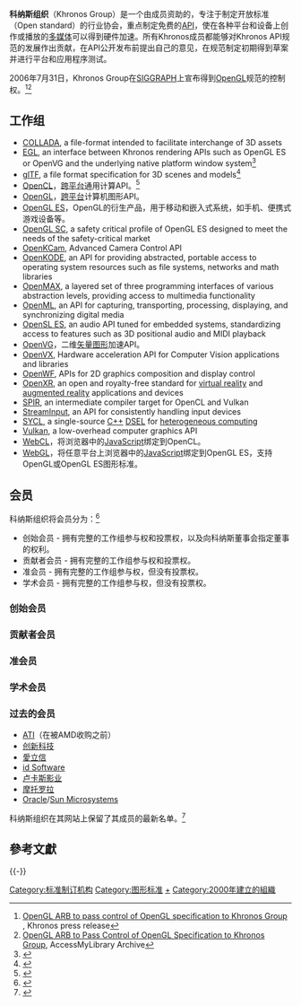 {{noteTA
|G1=IT
}}
{{Infobox Organization
|name           = 科纳斯组织<ref>[http://cn.khronos.org/news/press/khronos-group-china-2012 科纳斯组织（Khronos Group）注重中国在国际主要技术标准方面的融入]</ref>
|image          = Khronos Group logo.svg
|image_border   = 
|size           = 
|caption        = 
|map            = 
|msize          = 
|mcaption       = 
|abbreviation   = 
|motto          = Open Standards for Media Authoring and Acceleration
|formation      = {{start date and age|2000}}
|extinction     = 
|type           = [[聯盟|聯盟]]
|status         = 
|purpose        = Creating open standard APIs to enable the authoring and playback of rich media on a wide variety of platforms and devices.
|headquarters   = 美国，[[俄勒冈州|俄勒冈州]][[比佛頓市_(俄勒岡州)|比佛頓市]]
|location       = 15500 SW Jay Street #45043, Beaverton, Oregon 97006 USA
|coords         = {{coord|45.508407|-122.834305}}
|region_served  = 全球
|membership     = 
|language       = 
|leader_title   = 主席
|leader_name    = {{le|尼尔·特里维特|Neil Trevett}}
|main_organ     = 
|parent_organization = 
|affiliations   = 
|num_staff      = 
|num_volunteers = 
|budget         = 
|key_people     = 
|website        = [https://www.khronos.org/ Khronos Group]
|remarks        =
}}
'''科纳斯组织'''（Khronos Group）是一个由成员资助的，专注于制定开放标准（Open standard）的行业协会，重点制定免费的[[API|API]]，使在各种平台和设备上创作或播放的[[多媒体|多媒体]]可以得到硬件加速。所有Khronos成员都能够对Khronos API规范的发展作出贡献，在API公开发布前提出自己的意见，在规范制定初期得到草案并进行平台和应用程序测试。

2006年7月31日，Khronos Group在[[SIGGRAPH|SIGGRAPH]]上宣布得到[[OpenGL|OpenGL]]规范的控制权。<ref>[https://www.khronos.org/news/press/releases/opengl_arb_to_pass_control_of_opengl_specification_to_khronos_group/ OpenGL ARB to pass control of OpenGL specification to Khronos Group] {{webarchive|url=https://web.archive.org/web/20141203221702/https://www.khronos.org/news/press/releases/opengl_arb_to_pass_control_of_opengl_specification_to_khronos_group/ |date=2014-12-03 }}, Khronos press release</ref><ref>[http://www.accessmylibrary.com/coms2/summary_0286-16157838_ITM OpenGL ARB to Pass Control of OpenGL Specification to Khronos Group], AccessMyLibrary Archive</ref>

== 工作组 ==
*[[COLLADA|COLLADA]], a file-format intended to facilitate interchange of 3D assets
*[[EGL_(API)|EGL]], an interface between Khronos rendering APIs such as OpenGL ES or OpenVG and the underlying native platform window system<ref>{{cite web|url=https://www.khronos.org/egl/|title=EGL Overview|publisher=Khronos website|date=October 15, 2009}}</ref>
* [[glTF|glTF]], a file format specification for 3D scenes and models<ref>{{cite web|url=https://www.khronos.org/gltf|title=glTF|publisher=Khronos website|date=September 2, 2016}}</ref>
*[[OpenCL|OpenCL]]，[[跨平台|跨平台]]通用计算API。<ref>{{cite web|url=https://www.khronos.org/news/press/releases/khronos_launches_heterogeneous_computing_initiative/|title=Khronos launches heterogeneous computing initiative|publisher=Khronos press release|date=June 16, 2008}}</ref>
*[[OpenGL|OpenGL]]，[[跨平台|跨平台]]计算机图形API。
*[[OpenGL_ES|OpenGL ES]]，OpenGL的衍生产品，用于移动和嵌入式系统，如手机、便携式游戏设备等。
*[[OpenGL_SC|OpenGL SC]], a safety critical profile of OpenGL ES designed to meet the needs of the safety-critical market
*[[OpenKCam|OpenKCam]], Advanced Camera Control API
*[[OpenKODE|OpenKODE]], an API for providing abstracted, portable access to operating system resources such as file systems, networks and math libraries
*[[OpenMAX|OpenMAX]], a layered set of three programming interfaces of various abstraction levels, providing access to multimedia functionality
*[[OpenML|OpenML]], an API for capturing, transporting, processing, displaying, and synchronizing digital media
*[[OpenSL_ES|OpenSL ES]], an audio API tuned for embedded systems, standardizing access to features such as 3D positional audio and MIDI playback
*[[OpenVG|OpenVG]]，二维[[矢量图形|矢量图形]]加速API。
*[[OpenVX|OpenVX]], Hardware acceleration API for Computer Vision applications and libraries
*[[OpenWF|OpenWF]], APIs for 2D graphics composition and display control
*[[OpenXR|OpenXR]], an open and royalty-free standard for [[virtual_reality|virtual reality]] and [[augmented_reality|augmented reality]] applications and devices
*[[Standard_Portable_Intermediate_Representation|SPIR]], an intermediate compiler target for OpenCL and Vulkan
*[[StreamInput|StreamInput]], an API for consistently handling input devices
*[[SYCL|SYCL]], a single-source [[C++|C++]] [[DSEL|DSEL]] for [[heterogeneous_computing|heterogeneous computing]]
*[[Vulkan_(API)|Vulkan]], a low-overhead computer graphics API
*[[WebCL|WebCL]]，将浏览器中的[[JavaScript|JavaScript]]绑定到OpenCL。
*[[WebGL|WebGL]]，将任意平台上浏览器中的[[JavaScript|JavaScript]]绑定到OpenGL ES，支持OpenGL或OpenGL ES图形标准。

== 会员 ==
科纳斯组织将会员分为：<ref>{{cite web |url=https://www.khronos.org/members/list |title=Khronos Members |work=khronos.org}}</ref>
*创始会员 - 拥有完整的工作组参与权和投票权，以及向科纳斯董事会指定董事的权利。
*贡献者会员 - 拥有完整的工作组参与权和投票权。
*准会员 - 拥有完整的工作组参与权，但没有投票权。
*学术会员 - 拥有完整的工作组参与权，但没有投票权。

===创始会员===
{{columns
|col1=
* [[超威半导体|AMD]]
* [[蘋果公司|蘋果公司]]
* [[安謀控股|安謀控股]]（ARM）
* [[Epic_Games|Epic Games]]
* [[Google|Google]]
|col2=
* [[华为|华为]]
* [[Imagination_Technologies|Imagination Technologies]]
* [[英特尔|英特尔]]
* [[诺基亚|诺基亚]]
* [[英伟达|英伟达]]
|col3=
* [[高通|高通]]
* [[三星電子|三星電子]]
* [[索尼互動娛樂|索尼互動娛樂]]
* [[威尔乌|威尔乌]]（Valve）
* [[芯原微电子|芯原微电子]]}}

===贡献者会员===
{{columns
|col1=
* [[Adobe_Systems|Adobe]]
* [[亞馬遜公司|亞馬遜公司]]
* [[暴雪娛樂|暴雪娛樂]]
* {{le|Codeplay}}
* [[IBM|IBM]]
* [[LG電子|LG電子]]
* [[Matrox|Matrox]]
|col2=
* [[微软|微软]]
* [[Mozilla基金會|Mozilla]]
* [[任天堂|任天堂]]<ref>{{cite web |url=http://www.gamasutra.com/view/news/254327/Nintendo_quietly_joins_graphics_standards_body_Khronos_Group.php |last=Wawro |first=Alex |date=September 22, 2015 |title=Nintendo joins graphics standards body Khronos Group |work=Gamasutra }}</ref>
* [[Oculus_VR|Oculus VR]]
* [[Panasonic|Panasonic]]
* [[Pixar|Pixar]]
* [[Red_Hat|Red Hat]]
* [[瑞薩電子|瑞薩電子]]
* [[Synopsys|Synopsys]]
|col3=
* [[德州仪器|德州仪器]]
* [[Qt公司|Qt公司]]
* {{le|Unity Technologies}}
* [[威盛電子|威盛電子]]
* [[沐曦集成电路|沐曦集成电路]]
* [[VMware|VMware]]
* [[Xilinx|Xilinx]]
}}

===准会员===
{{columns
|col1=
* [[Basemark|Basemark]]
* [[LunarG|LunarG]]
* [[Coohom|Coohom]]
}}

===学术会员===
{{columns
|col1=
* [[亞洲大學_(韓國)|亞洲大學 (韓國)]]
* [[中国信息通信研究院|中国信息通信研究院]]
* [[哥伦比亚大学|哥伦比亚大学]]
* [[韩国电子通信研究院|韩国电子通信研究院]]
* [[伦敦帝国学院|伦敦帝国学院]]
|col2=
* [[資訊工業策進會|資訊工業策進會]]
* [[林肯實驗室|林肯實驗室]]
* [[俄勒岡州立大學|俄勒岡州立大學]]
|col3=
* [[首爾大學|首爾大學]]
* [[博洛尼亚大学|博洛尼亚大学]]
* [[布里斯托尔大学|布里斯托尔大学]]
* [[多倫多大學|多倫多大學]]
* [[溫莎大學|溫莎大學]]
}}

===过去的会员===
* [[冶天科技|ATI]]（在被AMD收购之前）
* [[创新科技|创新科技]]
* [[愛立信|愛立信]]
* [[id_Software|id Software]]
* [[卢卡斯影业|卢卡斯影业]]
* [[摩托罗拉|摩托罗拉]]
* [[Oracle_Corporation|Oracle]]/[[Sun_Microsystems|Sun Microsystems]]

科纳斯组织在其网站上保留了其成员的最新名单。<ref>{{cite web |url=https://www.khronos.org/members/list/ |title=Khronos members |website=khronos.org}}</ref>

== 參考文獻 ==
{{Reflist|30em}}

{{-}}
{{Khronos Group standards}}

{{DEFAULTSORT:Khronos Group}}
[[Category:标准制订机构|Category:标准制订机构]]
[[Category:图形标准|Category:图形标准]]
[[Category:应用程序接口|+]]
[[Category:2000年建立的組織|Category:2000年建立的組織]]